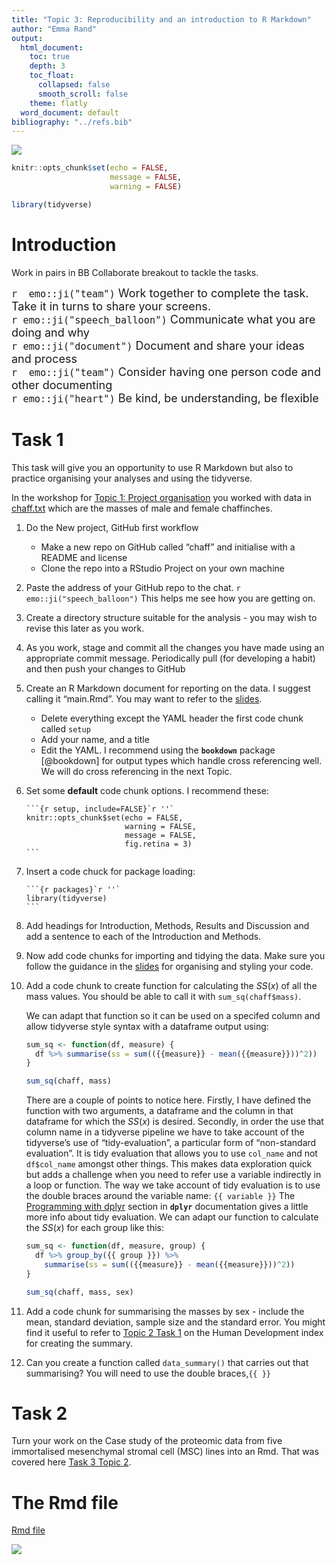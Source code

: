 ```yaml
---
title: "Topic 3: Reproducibility and an introduction to R Markdown"
author: "Emma Rand"
output:
  html_document:
    toc: true
    depth: 3
    toc_float:
      collapsed: false
      smooth_scroll: false
    theme: flatly
  word_document: default
bibliography: "../refs.bib"
---
```



![](../pics/58M.png)

```r
knitr::opts_chunk$set(echo = FALSE,
                      message = FALSE,
                      warning = FALSE)
```

```r
library(tidyverse)
```


# Introduction

Work in pairs in BB Collaborate breakout to tackle the tasks.

<font size = "4">
`r  emo::ji("team")` Work together to complete the task. Take it in turns to share your screens.   
`r emo::ji("speech_balloon")` Communicate what you are doing and why  
`r emo::ji("document")` Document and share your ideas and process   
`r  emo::ji("team")` Consider having one person code and other documenting  
`r emo::ji("heart")` Be kind, be understanding, be flexible   
</font>


# Task 1

This task will give you an opportunity to use R Markdown but also to practice organising your analyses and using the tidyverse.

In the workshop for [Topic 1: Project organisation](01_project_organisation.html) you worked with data in [chaff.txt](../data-raw/chaff.txt) which are the masses of male and female chaffinches.

1. Do the New project, GitHub first workflow
   * Make a new repo on GitHub called "chaff" and initialise with a README and license  
   * Clone the repo into a RStudio Project on your own machine  

2. Paste the address of your GitHub repo to the chat.  `r emo::ji("speech_balloon")` This helps me see how you are getting on.

3. Create a directory structure suitable for the analysis - you may wish to revise this later as you work.  

4. As you work, stage and commit all the changes you have made using an appropriate commit message. Periodically pull (for developing a habit) and then push your changes to GitHub

5. Create an R Markdown document for reporting on the data. I suggest calling it "main.Rmd". You may want to refer to the [slides](../slides/03_repro_and_intro_to_rmarkdown.html).
   * Delete everything except the YAML header the first code chunk called `setup` 
   * Add your name, and a title  
   * Edit the YAML. I recommend using the **`bookdown`** package [@bookdown]  for output types which handle cross referencing well. We will do cross referencing in the next Topic. 
6. Set some **default** code chunk options. I recommend these:

     ````
     ```{r setup, include=FALSE}`r ''`
     knitr::opts_chunk$set(echo = FALSE, 
                           warning = FALSE,
                           message = FALSE,
                           fig.retina = 3)
     ```
     ````
7. Insert a code chuck for package loading:

     ````
     ```{r packages}`r ''`
     library(tidyverse)
     ```
     ````
8. Add headings for Introduction, Methods, Results and Discussion and add a sentence to each of the Introduction and Methods.

9. Now add code chunks for importing and tidying the data. Make sure you follow the guidance in the [slides](../slides/03_repro_and_intro_to_rmarkdown.html) for organising and styling your code. 


10. Add a code chunk to create function for calculating the $SS(x)$ of all the mass values. You should be able to call it with `sum_sq(chaff$mass)`.  

     We can adapt that function so it can be used on a specifed column and allow tidyverse style syntax with a dataframe output using:  
     
     ```r
     sum_sq <- function(df, measure) {
       df %>% summarise(ss = sum(({{measure}} - mean({{measure}}))^2))
     }
     
     sum_sq(chaff, mass)
     ```
     
     There are a couple of points to notice here. Firstly, I have defined the function with two arguments, a dataframe and the column in that dataframe for which the $SS(x)$ is desired. Secondly, in order the use that column name in a tidyverse pipeline we have to take account of the tidyverse's use of "tidy-evaluation", a particular form of "non-standard evaluation". It is tidy evaluation that allows you to use `col_name` and not `df$col_name` amongst other things. This makes data exploration quick but adds a challenge when you need to refer use a variable indirectly in a loop or function. The way we take account of tidy evaluation is to use the double braces around the variable name: `{{ variable }}`
     The [Programming with dplyr](https://dplyr.tidyverse.org/articles/programming.html) section in **`dplyr`** documentation gives a little more info about tidy evaluation.
     We can adapt our function to calculate the $SS(x)$ for each group like this:
     
     ```r
     sum_sq <- function(df, measure, group) {
       df %>% group_by({{ group }}) %>% 
         summarise(ss = sum(({{measure}} - mean({{measure}}))^2))
     }
     
     sum_sq(chaff, mass, sex)
     
     ```
     

11. Add a code chunk for summarising the masses by sex - include the mean, standard deviation, sample size and the standard error. You might find it useful to refer to [Topic 2 Task 1](02_tidying_data.html#Task_1) on the Human Development index for creating the summary.

12. Can you create a function called `data_summary()` that carries out that summarising? You will need to use the double braces,`{{ }}`

# Task 2
Turn your work on the Case study of the proteomic data from five immortalised mesenchymal stromal cell (MSC) lines into an Rmd.  That was covered here [Task 3 Topic 2](02_tidying_data.html#Task_3).



# The Rmd file

[Rmd file](03_repro_and_intro_to_rmarkdown.html)

![](../pics/58Mend.png)



